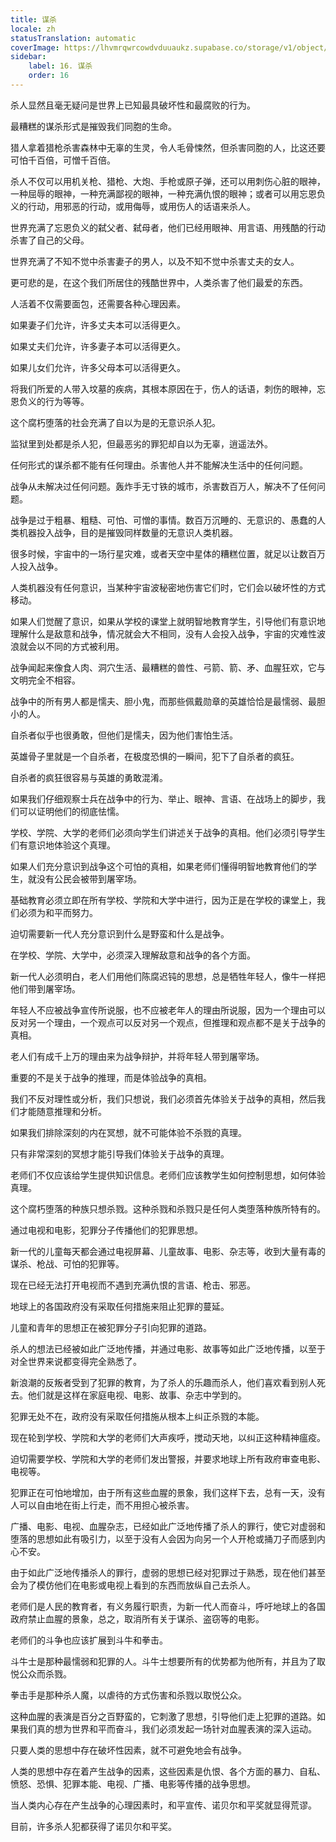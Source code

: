 ```yaml
---
title: 谋杀
locale: zh
statusTranslation: automatic
coverImage: https://lhvmrqwrcowdvduuaukz.supabase.co/storage/v1/object/public/strapi-uploads/small_cover-educacion-fundamental.webp-2d51a7828a2b1309555be27f7e2a61a0.webp
sidebar:
    label: 16. 谋杀
    order: 16
---
```

杀人显然且毫无疑问是世界上已知最具破坏性和最腐败的行为。

最糟糕的谋杀形式是摧毁我们同胞的生命。

猎人拿着猎枪杀害森林中无辜的生灵，令人毛骨悚然，但杀害同胞的人，比这还要可怕千百倍，可憎千百倍。

杀人不仅可以用机关枪、猎枪、大炮、手枪或原子弹，还可以用刺伤心脏的眼神，一种屈辱的眼神，一种充满鄙视的眼神，一种充满仇恨的眼神；或者可以用忘恩负义的行动，用邪恶的行动，或用侮辱，或用伤人的话语来杀人。

世界充满了忘恩负义的弑父者、弑母者，他们已经用眼神、用言语、用残酷的行动杀害了自己的父母。

世界充满了不知不觉中杀害妻子的男人，以及不知不觉中杀害丈夫的女人。

更可悲的是，在这个我们所居住的残酷世界中，人类杀害了他们最爱的东西。

人活着不仅需要面包，还需要各种心理因素。

如果妻子们允许，许多丈夫本可以活得更久。

如果丈夫们允许，许多妻子本可以活得更久。

如果儿女们允许，许多父母本可以活得更久。

将我们所爱的人带入坟墓的疾病，其根本原因在于，伤人的话语，刺伤的眼神，忘恩负义的行为等等。

这个腐朽堕落的社会充满了自以为是的无意识杀人犯。

监狱里到处都是杀人犯，但最恶劣的罪犯却自以为无辜，逍遥法外。

任何形式的谋杀都不能有任何理由。杀害他人并不能解决生活中的任何问题。

战争从未解决过任何问题。轰炸手无寸铁的城市，杀害数百万人，解决不了任何问题。

战争是过于粗暴、粗糙、可怕、可憎的事情。数百万沉睡的、无意识的、愚蠢的人类机器投入战争，目的是摧毁同样数量的无意识人类机器。

很多时候，宇宙中的一场行星灾难，或者天空中星体的糟糕位置，就足以让数百万人投入战争。

人类机器没有任何意识，当某种宇宙波秘密地伤害它们时，它们会以破坏性的方式移动。

如果人们觉醒了意识，如果从学校的课堂上就明智地教育学生，引导他们有意识地理解什么是敌意和战争，情况就会大不相同，没有人会投入战争，宇宙的灾难性波浪就会以不同的方式被利用。

战争闻起来像食人肉、洞穴生活、最糟糕的兽性、弓箭、箭、矛、血腥狂欢，它与文明完全不相容。

战争中的所有男人都是懦夫、胆小鬼，而那些佩戴勋章的英雄恰恰是最懦弱、最胆小的人。

自杀者似乎也很勇敢，但他们是懦夫，因为他们害怕生活。

英雄骨子里就是一个自杀者，在极度恐惧的一瞬间，犯下了自杀者的疯狂。

自杀者的疯狂很容易与英雄的勇敢混淆。

如果我们仔细观察士兵在战争中的行为、举止、眼神、言语、在战场上的脚步，我们可以证明他们的彻底怯懦。

学校、学院、大学的老师们必须向学生们讲述关于战争的真相。他们必须引导学生们有意识地体验这个真理。

如果人们充分意识到战争这个可怕的真相，如果老师们懂得明智地教育他们的学生，就没有公民会被带到屠宰场。

基础教育必须立即在所有学校、学院和大学中进行，因为正是在学校的课堂上，我们必须为和平而努力。

迫切需要新一代人充分意识到什么是野蛮和什么是战争。

在学校、学院、大学中，必须深入理解敌意和战争的各个方面。

新一代人必须明白，老人们用他们陈腐迟钝的思想，总是牺牲年轻人，像牛一样把他们带到屠宰场。

年轻人不应被战争宣传所说服，也不应被老年人的理由所说服，因为一个理由可以反对另一个理由，一个观点可以反对另一个观点，但推理和观点都不是关于战争的真相。

老人们有成千上万的理由来为战争辩护，并将年轻人带到屠宰场。

重要的不是关于战争的推理，而是体验战争的真相。

我们不反对理性或分析，我们只想说，我们必须首先体验关于战争的真相，然后我们才能随意推理和分析。

如果我们排除深刻的内在冥想，就不可能体验不杀戮的真理。

只有非常深刻的冥想才能引导我们体验关于战争的真理。

老师们不仅应该给学生提供知识信息。老师们应该教学生如何控制思想，如何体验真理。

这个腐朽堕落的种族只想杀戮。这种杀戮和杀戮只是任何人类堕落种族所特有的。

通过电视和电影，犯罪分子传播他们的犯罪思想。

新一代的儿童每天都会通过电视屏幕、儿童故事、电影、杂志等，收到大量有毒的谋杀、枪战、可怕的犯罪等。

现在已经无法打开电视而不遇到充满仇恨的言语、枪击、邪恶。

地球上的各国政府没有采取任何措施来阻止犯罪的蔓延。

儿童和青年的思想正在被犯罪分子引向犯罪的道路。

杀人的想法已经被如此广泛地传播，并通过电影、故事等如此广泛地传播，以至于对全世界来说都变得完全熟悉了。

新浪潮的反叛者受到了犯罪的教育，为了杀人的乐趣而杀人，他们喜欢看到别人死去。他们就是这样在家庭电视、电影、故事、杂志中学到的。

犯罪无处不在，政府没有采取任何措施从根本上纠正杀戮的本能。

现在轮到学校、学院和大学的老师们大声疾呼，搅动天地，以纠正这种精神瘟疫。

迫切需要学校、学院和大学的老师们发出警报，并要求地球上所有政府审查电影、电视等。

犯罪正在可怕地增加，由于所有这些血腥的景象，我们这样下去，总有一天，没有人可以自由地在街上行走，而不用担心被杀害。

广播、电影、电视、血腥杂志，已经如此广泛地传播了杀人的罪行，使它对虚弱和堕落的思想如此有吸引力，以至于没有人会因为向另一个人开枪或捅刀子而感到内心不安。

由于如此广泛地传播杀人的罪行，虚弱的思想已经对犯罪过于熟悉，现在他们甚至会为了模仿他们在电影或电视上看到的东西而放纵自己去杀人。

老师们是人民的教育者，有义务履行职责，为新一代人而奋斗，呼吁地球上的各国政府禁止血腥的景象，总之，取消所有关于谋杀、盗窃等的电影。

老师们的斗争也应该扩展到斗牛和拳击。

斗牛士是那种最懦弱和犯罪的人。斗牛士想要所有的优势都为他所有，并且为了取悦公众而杀戮。

拳击手是那种杀人魔，以虐待的方式伤害和杀戮以取悦公众。

这种血腥的表演是百分之百野蛮的，它刺激了思想，引导他们走上犯罪的道路。如果我们真的想为世界和平而奋斗，我们必须发起一场针对血腥表演的深入运动。

只要人类的思想中存在破坏性因素，就不可避免地会有战争。

人类的思想中存在着产生战争的因素，这些因素是仇恨、各个方面的暴力、自私、愤怒、恐惧、犯罪本能、电视、广播、电影等传播的战争思想。

当人类内心存在产生战争的心理因素时，和平宣传、诺贝尔和平奖就显得荒谬。

目前，许多杀人犯都获得了诺贝尔和平奖。

